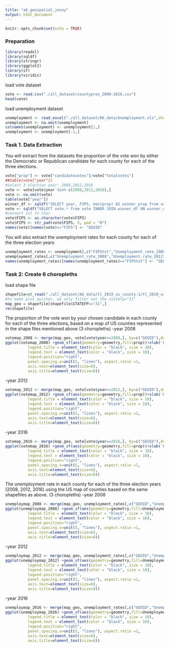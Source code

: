 ```yaml
---
title: "a6_geospatial_jenny"
output: html_document
---
```


```r
knitr::opts_chunk$set(echo = TRUE)
```
### Preparation
```r
library(readxl)
library(sqldf)
library(stringr)
library(ggplot2)
library(sf)
library(viridis)
```

load vote dataset
```r
vote <- read.csv("./all_dataset/countypres_2000-2016.csv")
head(vote)
```
load unemployment dataset
```r
unemployment <- read_excel("./all_dataset/A6_data/Unemployment.xls",sheet="Unemployment Med HH Income")
unemployment <- na.omit(unemployment)
colnames(unemployment) <- unemployment[1,]
unemployment <- unemployment[-1,]
```

### Task 1. Data Extraction
You will extract from the datasets the proportion of the vote won by either the Democratic or Republican candidate for each county for each of the three elections.
```r
vote["prop"] <- vote["candidatevotes"]/vote["totalvotes"]
##table(vote["year"])
#select 3 election year: 2008,2012,2016
vote <- vote[vote$year %in% c(2008,2012,2016),]
vote <- na.omit(vote)
table(vote["year"])
winner_df <- sqldf("SELECT year, FIPS, max(prop) AS winner_prop from vote GROUP BY year, FIPS")
vote <- sqldf("SELECT vote.* from vote INNER JOIN winner_df ON winner_df.year=vote.year AND winner_df.FIPS=vote.FIPS AND winner_df.winner_prop=vote.prop")
#convert int to char
vote$FIPS <- as.character(vote$FIPS)
vote$FIPS <- str_pad(vote$FIPS, 5, pad = "0")
names(vote)[names(vote)=="FIPS"] <- "GEOID"
```

You will also extract the unemployment rates for each county for each of the three election years
```r
unemployment_rates <- unemployment[,c("FIPStxt","Unemployment_rate_2008","Unemployment_rate_2012","Unemployment_rate_2016")]
unemployment_rates[,c("Unemployment_rate_2008","Unemployment_rate_2012","Unemployment_rate_2016")] <- sapply(unemployment_rates[,c("Unemployment_rate_2008","Unemployment_rate_2012","Unemployment_rate_2016")],as.numeric)
names(unemployment_rates)[names(unemployment_rates)=="FIPStxt"] <- "GEOID"
```

### Task 2: Create 6 choropleths
load shape file
```r
shapefile=st_read("./all_dataset/A6_data/tl_2019_us_county-1/tl_2019_us_county.shp")
#to make plot quicker, we only filter out the statefp="31"
map_geo = shapefile[shapefile$STATEFP=="31",]
rm(shapefile)
```

The proportion of the vote won by your chosen candidate in each county for each of the three elections, based on a map of US counties represented in the shape files mentioned above (3 choropleths)
-year 2008
```r
votemap_2008 <- merge(map_geo, vote[vote$year==2008,], by=c("GEOID"),duplicateGeoms = TRUE)
ggplot(votemap_2008) +geom_sf(aes(geometry=geometry,fill=prop))+xlab('Longitude')+ylab('Latitude')+ggtitle("state 31 - votemap - 2008")+theme(plot.title = element_text(color = "black", size = 15, vjust = 1,hjust = 0.5, face="bold"),
          legend.title = element_text(color = "black", size = 10),
          legend.text = element_text(color = "black", size = 10), 
          legend.position="right",
          panel.spacing.x=unit(5, "lines"), aspect.ratio =1,
          axis.text=element_text(size=6),
          axis.title=element_text(size=8))
```
-year 2012
```r
votemap_2012 <- merge(map_geo, vote[vote$year==2012,], by=c("GEOID"),duplicateGeoms = TRUE)
ggplot(votemap_2012) +geom_sf(aes(geometry=geometry,fill=prop))+xlab('Longitude')+ylab('Latitude')+ggtitle("state 31 - votemap - 2012")+theme(plot.title = element_text(color = "black", size = 15, vjust = 1,hjust = 0.5, face="bold"),
          legend.title = element_text(color = "black", size = 10),
          legend.text = element_text(color = "black", size = 10), 
          legend.position="right",
          panel.spacing.x=unit(5, "lines"), aspect.ratio =1,
          axis.text=element_text(size=6),
          axis.title=element_text(size=8))
```
-year 2016
```r
votemap_2016 <- merge(map_geo, vote[vote$year==2016,], by=c("GEOID"),duplicateGeoms = TRUE)
ggplot(votemap_2016) +geom_sf(aes(geometry=geometry,fill=prop))+xlab('Longitude')+ylab('Latitude')+ggtitle("state 31 - votemap - 2016")+theme(plot.title = element_text(color = "black", size = 15, vjust = 1,hjust = 0.5, face="bold"),
          legend.title = element_text(color = "black", size = 10),
          legend.text = element_text(color = "black", size = 10), 
          legend.position="right",
          panel.spacing.x=unit(5, "lines"), aspect.ratio =1,
          axis.text=element_text(size=6),
          axis.title=element_text(size=8))
```


The unemployment rate in each county for each of the three election years (2008, 2012, 2016) using the US map of counties based on the same shapefiles as above. (3 choropleths)
-year 2008
```r
unemploymap_2008 <- merge(map_geo, unemployment_rates[,c("GEOID","Unemployment_rate_2008")], by=c("GEOID"),duplicateGeoms = TRUE)
ggplot(unemploymap_2008) +geom_sf(aes(geometry=geometry,fill=Unemployment_rate_2008))+xlab('Longitude')+scale_fill_gradientn(colors = viridis(10))+ylab('Latitude')+ggtitle("state 31 - Unemployment map - 2008")+theme(plot.title = element_text(color = "black", size = 15, vjust = 1,hjust = 0.5, face="bold"),
          legend.title = element_text(color = "black", size = 10),
          legend.text = element_text(color = "black", size = 10), 
          legend.position="right",
          panel.spacing.x=unit(5, "lines"), aspect.ratio =1,
          axis.text=element_text(size=6),
          axis.title=element_text(size=8))
```

-year 2012
```r
unemploymap_2012 <- merge(map_geo, unemployment_rates[,c("GEOID","Unemployment_rate_2012")], by=c("GEOID"),duplicateGeoms = TRUE)
ggplot(unemploymap_2012) +geom_sf(aes(geometry=geometry,fill=Unemployment_rate_2012))+xlab('Longitude')+scale_fill_gradientn(colors = viridis(10))+ylab('Latitude')+ggtitle("state 31 - Unemployment map - 2012")+theme(plot.title = element_text(color = "black", size = 15, vjust = 1,hjust = 0.5, face="bold"),
          legend.title = element_text(color = "black", size = 10),
          legend.text = element_text(color = "black", size = 10), 
          legend.position="right",
          panel.spacing.x=unit(5, "lines"), aspect.ratio =1,
          axis.text=element_text(size=6),
          axis.title=element_text(size=8))
```

-year 2016
```r
unemploymap_2016 <- merge(map_geo, unemployment_rates[,c("GEOID","Unemployment_rate_2016")], by=c("GEOID"),duplicateGeoms = TRUE)
ggplot(unemploymap_2016) +geom_sf(aes(geometry=geometry,fill=Unemployment_rate_2016))+xlab('Longitude')+scale_fill_gradientn(colors = viridis(10))+ylab('Latitude')+ggtitle("state 31 - Unemployment map - 2016")+theme(plot.title = element_text(color = "black", size = 15, vjust = 1,hjust = 0.5, face="bold"),
          legend.title = element_text(color = "black", size = 10),
          legend.text = element_text(color = "black", size = 10), 
          legend.position="right",
          panel.spacing.x=unit(5, "lines"), aspect.ratio =1,
          axis.text=element_text(size=6),
          axis.title=element_text(size=8))
```